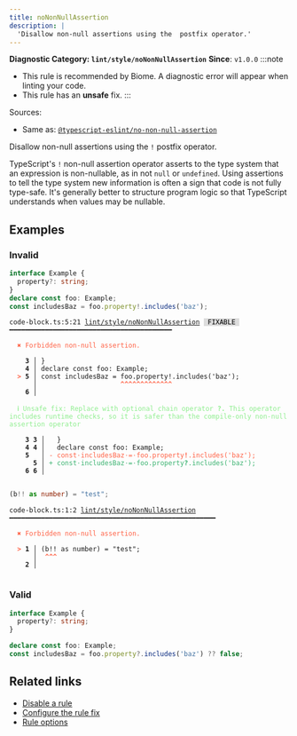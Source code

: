 ```yaml
---
title: noNonNullAssertion
description: |
  'Disallow non-null assertions using the  postfix operator.'
---
```


**Diagnostic Category: `lint/style/noNonNullAssertion`**
<Tabs>
<TabItem label="TypeScript and TSX" icon="seti:typescript">
**Since**: `v1.0.0`
:::note
- This rule is recommended by Biome. A diagnostic error will appear when linting your code.
- This rule has an **unsafe** fix.
:::

Sources: 
- Same as: <a href="https://typescript-eslint.io/rules/no-non-null-assertion" target="_blank"><code>@typescript-eslint/no-non-null-assertion</code></a>

Disallow non-null assertions using the `!` postfix operator.

TypeScript's `!` non-null assertion operator asserts to the type system that an expression is non-nullable, as
in not `null` or `undefined`. Using assertions to tell the type system new information is often a sign that
code is not fully type-safe. It's generally better to structure program logic so that TypeScript understands
when values may be nullable.

## Examples

### Invalid

```ts
interface Example {
  property?: string;
}
declare const foo: Example;
const includesBaz = foo.property!.includes('baz');
```

<pre class="language-text"><code class="language-text">code-block.ts:5:21 <a href="https://biomejs.dev/linter/rules/no-non-null-assertion">lint/style/noNonNullAssertion</a> <span style="color: #000; background-color: #ddd;"> FIXABLE </span> ━━━━━━━━━━━━━━━━━━━━━━━━━━━━━━━━━━━━━━━━━<br /><br />  <strong><span style="color: Tomato;">✖</span></strong> <span style="color: Tomato;">Forbidden non-null assertion.</span><br />  <br />    <strong>3 │ </strong>&#125;<br />    <strong>4 │ </strong>declare const foo: Example;<br />  <strong><span style="color: Tomato;">&gt;</span></strong> <strong>5 │ </strong>const includesBaz = foo.property!.includes('baz');<br />   <strong>   │ </strong>                    <strong><span style="color: Tomato;">^</span></strong><strong><span style="color: Tomato;">^</span></strong><strong><span style="color: Tomato;">^</span></strong><strong><span style="color: Tomato;">^</span></strong><strong><span style="color: Tomato;">^</span></strong><strong><span style="color: Tomato;">^</span></strong><strong><span style="color: Tomato;">^</span></strong><strong><span style="color: Tomato;">^</span></strong><strong><span style="color: Tomato;">^</span></strong><strong><span style="color: Tomato;">^</span></strong><strong><span style="color: Tomato;">^</span></strong><strong><span style="color: Tomato;">^</span></strong><strong><span style="color: Tomato;">^</span></strong><br />    <strong>6 │ </strong><br />  <br />  <strong><span style="color: lightgreen;">ℹ</span></strong> <span style="color: lightgreen;">Unsafe fix</span><span style="color: lightgreen;">: </span><span style="color: lightgreen;">Replace with optional chain operator </span><span style="color: lightgreen;"><strong>?.</strong></span><span style="color: lightgreen;"> This operator includes runtime checks, so it is safer than the compile-only non-null assertion operator</span><br />  <br />    <strong>3</strong> <strong>3</strong><strong> │ </strong>  &#125;<br />    <strong>4</strong> <strong>4</strong><strong> │ </strong>  declare const foo: Example;<br />    <strong>5</strong>  <strong> │ </strong><span style="color: Tomato;">-</span> <span style="color: Tomato;">c</span><span style="color: Tomato;">o</span><span style="color: Tomato;">n</span><span style="color: Tomato;">s</span><span style="color: Tomato;">t</span><span style="color: Tomato;"><span style="opacity: 0.8;">·</span></span><span style="color: Tomato;">i</span><span style="color: Tomato;">n</span><span style="color: Tomato;">c</span><span style="color: Tomato;">l</span><span style="color: Tomato;">u</span><span style="color: Tomato;">d</span><span style="color: Tomato;">e</span><span style="color: Tomato;">s</span><span style="color: Tomato;">B</span><span style="color: Tomato;">a</span><span style="color: Tomato;">z</span><span style="color: Tomato;"><span style="opacity: 0.8;">·</span></span><span style="color: Tomato;">=</span><span style="color: Tomato;"><span style="opacity: 0.8;">·</span></span><span style="color: Tomato;">f</span><span style="color: Tomato;">o</span><span style="color: Tomato;">o</span><span style="color: Tomato;">.</span><span style="color: Tomato;">p</span><span style="color: Tomato;">r</span><span style="color: Tomato;">o</span><span style="color: Tomato;">p</span><span style="color: Tomato;">e</span><span style="color: Tomato;">r</span><span style="color: Tomato;">t</span><span style="color: Tomato;">y</span><span style="color: Tomato;"><strong>!</strong></span><span style="color: Tomato;">.</span><span style="color: Tomato;">i</span><span style="color: Tomato;">n</span><span style="color: Tomato;">c</span><span style="color: Tomato;">l</span><span style="color: Tomato;">u</span><span style="color: Tomato;">d</span><span style="color: Tomato;">e</span><span style="color: Tomato;">s</span><span style="color: Tomato;">(</span><span style="color: Tomato;">'</span><span style="color: Tomato;">b</span><span style="color: Tomato;">a</span><span style="color: Tomato;">z</span><span style="color: Tomato;">'</span><span style="color: Tomato;">)</span><span style="color: Tomato;">;</span><br />      <strong>5</strong><strong> │ </strong><span style="color: MediumSeaGreen;">+</span> <span style="color: MediumSeaGreen;">c</span><span style="color: MediumSeaGreen;">o</span><span style="color: MediumSeaGreen;">n</span><span style="color: MediumSeaGreen;">s</span><span style="color: MediumSeaGreen;">t</span><span style="color: MediumSeaGreen;"><span style="opacity: 0.8;">·</span></span><span style="color: MediumSeaGreen;">i</span><span style="color: MediumSeaGreen;">n</span><span style="color: MediumSeaGreen;">c</span><span style="color: MediumSeaGreen;">l</span><span style="color: MediumSeaGreen;">u</span><span style="color: MediumSeaGreen;">d</span><span style="color: MediumSeaGreen;">e</span><span style="color: MediumSeaGreen;">s</span><span style="color: MediumSeaGreen;">B</span><span style="color: MediumSeaGreen;">a</span><span style="color: MediumSeaGreen;">z</span><span style="color: MediumSeaGreen;"><span style="opacity: 0.8;">·</span></span><span style="color: MediumSeaGreen;">=</span><span style="color: MediumSeaGreen;"><span style="opacity: 0.8;">·</span></span><span style="color: MediumSeaGreen;">f</span><span style="color: MediumSeaGreen;">o</span><span style="color: MediumSeaGreen;">o</span><span style="color: MediumSeaGreen;">.</span><span style="color: MediumSeaGreen;">p</span><span style="color: MediumSeaGreen;">r</span><span style="color: MediumSeaGreen;">o</span><span style="color: MediumSeaGreen;">p</span><span style="color: MediumSeaGreen;">e</span><span style="color: MediumSeaGreen;">r</span><span style="color: MediumSeaGreen;">t</span><span style="color: MediumSeaGreen;">y</span><span style="color: MediumSeaGreen;"><strong>?</strong></span><span style="color: MediumSeaGreen;">.</span><span style="color: MediumSeaGreen;">i</span><span style="color: MediumSeaGreen;">n</span><span style="color: MediumSeaGreen;">c</span><span style="color: MediumSeaGreen;">l</span><span style="color: MediumSeaGreen;">u</span><span style="color: MediumSeaGreen;">d</span><span style="color: MediumSeaGreen;">e</span><span style="color: MediumSeaGreen;">s</span><span style="color: MediumSeaGreen;">(</span><span style="color: MediumSeaGreen;">'</span><span style="color: MediumSeaGreen;">b</span><span style="color: MediumSeaGreen;">a</span><span style="color: MediumSeaGreen;">z</span><span style="color: MediumSeaGreen;">'</span><span style="color: MediumSeaGreen;">)</span><span style="color: MediumSeaGreen;">;</span><br />    <strong>6</strong> <strong>6</strong><strong> │ </strong>  <br />  <br /></code></pre>

```ts
(b!! as number) = "test";
```

<pre class="language-text"><code class="language-text">code-block.ts:1:2 <a href="https://biomejs.dev/linter/rules/no-non-null-assertion">lint/style/noNonNullAssertion</a> ━━━━━━━━━━━━━━━━━━━━━━━━━━━━━━━━━━━━━━━━━━━━━━━━━━━━<br /><br />  <strong><span style="color: Tomato;">✖</span></strong> <span style="color: Tomato;">Forbidden non-null assertion.</span><br />  <br />  <strong><span style="color: Tomato;">&gt;</span></strong> <strong>1 │ </strong>(b!! as number) = &quot;test&quot;;<br />   <strong>   │ </strong> <strong><span style="color: Tomato;">^</span></strong><strong><span style="color: Tomato;">^</span></strong><strong><span style="color: Tomato;">^</span></strong><br />    <strong>2 │ </strong><br />  <br /></code></pre>

### Valid

```ts
interface Example {
  property?: string;
}

declare const foo: Example;
const includesBaz = foo.property?.includes('baz') ?? false;
```

## Related links

- [Disable a rule](/linter/#disable-a-lint-rule)
- [Configure the rule fix](/linter#configure-the-rule-fix)
- [Rule options](/linter/#rule-options)

</TabItem>
</Tabs>

